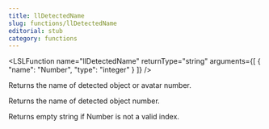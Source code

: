 ```yaml
---
title: llDetectedName
slug: functions/llDetectedName
editorial: stub
category: functions
---
```


<LSLFunction
	name="llDetectedName"
	returnType="string"
	arguments={[
	{
		"name": "Number",
		"type": "integer"
	}
]}
/>

Returns the name of detected object or avatar number.

Returns the name of detected object number.

Returns empty string if Number is not a valid index.
